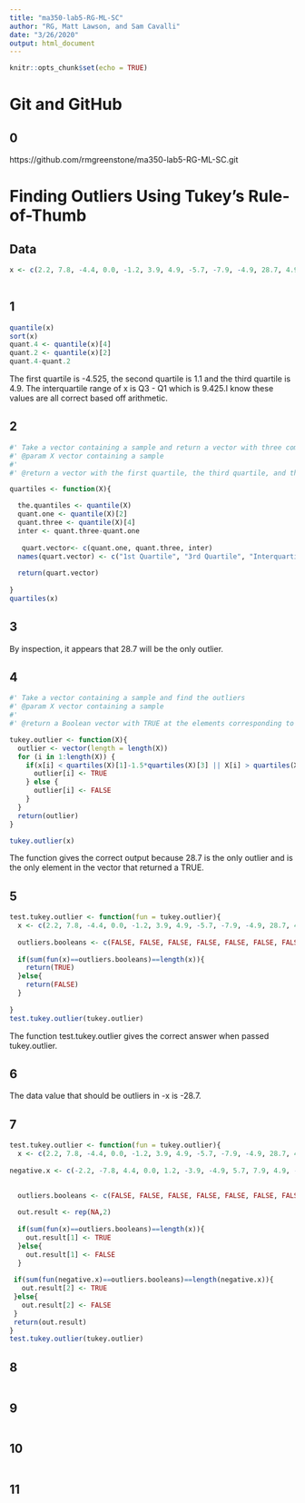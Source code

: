 ```yaml
---
title: "ma350-lab5-RG-ML-SC"
author: "RG, Matt Lawson, and Sam Cavalli"
date: "3/26/2020"
output: html_document
---
```


```r
knitr::opts_chunk$set(echo = TRUE)
```

# Git and GitHub

## 0

https://github.com/rmgreenstone/ma350-lab5-RG-ML-SC.git

# Finding Outliers Using Tukey’s Rule-of-Thumb

## Data


```r

x <- c(2.2, 7.8, -4.4, 0.0, -1.2, 3.9, 4.9, -5.7, -7.9, -4.9, 28.7, 4.9)
      
```


## 1



```r
quantile(x)
sort(x)
quant.4 <- quantile(x)[4]
quant.2 <- quantile(x)[2]
quant.4-quant.2
```

The first quartile is -4.525, the second quartile is 1.1 and the third quartile is 4.9. The interquartile range of x is Q3 - Q1 which is 9.425.I know these values are all correct based off arithmetic. 


## 2

```r
#' Take a vector containing a sample and return a vector with three components: the first quartile, the third quartile, and the interquartile range
#' @param X vector containing a sample
#'
#' @return a vector with the first quartile, the third quartile, and the interquartile range

quartiles <- function(X){

  the.quantiles <- quantile(X)
  quant.one <- quantile(X)[2]
  quant.three <- quantile(X)[4]
  inter <- quant.three-quant.one
  
   quart.vector<- c(quant.one, quant.three, inter)
  names(quart.vector) <- c("1st Quartile", "3rd Quartile", "Interquartile Range")
  
  return(quart.vector)
 
}
quartiles(x)
```



## 3


By inspection, it appears that 28.7 will be the only outlier.




## 4



```r
#' Take a vector containing a sample and find the outliers
#' @param X vector containing a sample
#'
#' @return a Boolean vector with TRUE at the elements corresponding to outliers and FALSE everywhere else 

tukey.outlier <- function(X){
  outlier <- vector(length = length(X))
  for (i in 1:length(X)) {
    if(x[i] < quartiles(X)[1]-1.5*quartiles(X)[3] || X[i] > quartiles(X)[2]+1.5*quartiles(X)[3]){
      outlier[i] <- TRUE
    } else {
      outlier[i] <- FALSE
    }
  }
  return(outlier)
}

tukey.outlier(x)
```

The function gives the correct output because 28.7 is the only outlier and is the only element in the vector that returned a TRUE.

## 5

```r
test.tukey.outlier <- function(fun = tukey.outlier){
  x <- c(2.2, 7.8, -4.4, 0.0, -1.2, 3.9, 4.9, -5.7, -7.9, -4.9, 28.7, 4.9)
  
  outliers.booleans <- c(FALSE, FALSE, FALSE, FALSE, FALSE, FALSE, FALSE, FALSE, FALSE, FALSE, TRUE, FALSE)
  
  if(sum(fun(x)==outliers.booleans)==length(x)){
    return(TRUE)
  }else{
    return(FALSE)
  }
  
}
test.tukey.outlier(tukey.outlier)
```

The function test.tukey.outlier gives the correct answer when passed tukey.outlier. 

## 6

The data value that should be outliers in -x is -28.7.

## 7


```r
test.tukey.outlier <- function(fun = tukey.outlier){
  x <- c(2.2, 7.8, -4.4, 0.0, -1.2, 3.9, 4.9, -5.7, -7.9, -4.9, 28.7, 4.9)
  
negative.x <- c(-2.2, -7.8, 4.4, 0.0, 1.2, -3.9, -4.9, 5.7, 7.9, 4.9, -28.7, -4.9)
  

  outliers.booleans <- c(FALSE, FALSE, FALSE, FALSE, FALSE, FALSE, FALSE, FALSE, FALSE, FALSE, TRUE, FALSE)
  
  out.result <- rep(NA,2)
  
  if(sum(fun(x)==outliers.booleans)==length(x)){
    out.result[1] <- TRUE
  }else{
    out.result[1] <- FALSE
  }
  
 if(sum(fun(negative.x)==outliers.booleans)==length(negative.x)){
   out.result[2] <- TRUE
 }else{
   out.result[2] <- FALSE
 }
 return(out.result) 
}
test.tukey.outlier(tukey.outlier)
```



## 8



```r

```



## 9



```r

```



## 10



```r

```



## 11



```r

```




